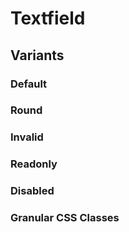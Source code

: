 
<Meta of={stories} />

# Textfield

<Canvas of={stories.Default} />

## Variants

### Default

<Canvas of={stories.Default} />

### Round

<Canvas of={stories.Round} />

### Invalid

<Canvas of={stories.Invalid} />

### Readonly

<Canvas of={stories.Readonly} />

### Disabled

<Canvas of={stories.Disabled} />

### Granular CSS Classes

<Canvas of={stories.Granular} />
